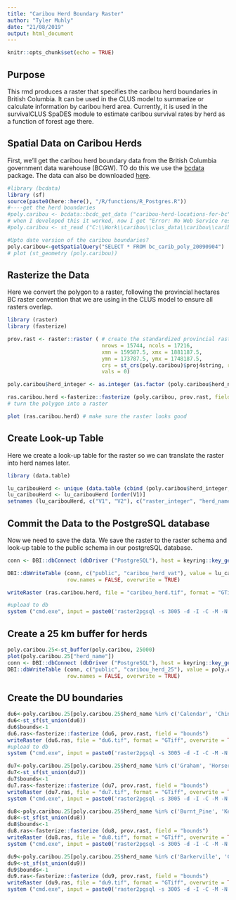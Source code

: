 ```yaml
---
title: "Caribou Herd Boundary Raster"
author: "Tyler Muhly"
date: "21/08/2019"
output: html_document
---
```


```r
knitr::opts_chunk$set(echo = TRUE)
```

## Purpose
This rmd produces a raster that specifies the caribou herd boundaries in British Columbia. It can be used in the CLUS model to summarize or calculate information by caribou herd area. Currently, it is used in the survivalCLUS SpaDES module to estimate caribou survival rates by herd as a function of forest age there. 

## Spatial Data on Caribou Herds
First, we'll get the caribou herd boundary data from the British Columbia government data warehouse (BCGW). TO do this we use the [bcdata](https://github.com/bcgov/bcdata) package. The data can also be downloaded [here](https://catalogue.data.gov.bc.ca/dataset/caribou-herd-locations-for-bc). 

```r
#library (bcdata)
library (sf)
source(paste0(here::here(), "/R/functions/R_Postgres.R"))
#----get the herd boundaries
#poly.caribou <- bcdata::bcdc_get_data ("caribou-herd-locations-for-bc") # herd boundary data is named "caribou-herd-locations-for-bc" in the BCGW; can use bcdc_search ("caribou") as a way to search for the data using the bcdata package
# when I developed this it worked, now I get "Error: No Web Service resource available for this dataset." Download data as shapefile if needed
#poly.caribou <- st_read ("C:\\Work\\caribou\\clus_data\\caribou\\caribou_herd\\bcdata_herds\\GCPB_CARIBOU_POPULATION_SP\\GCBP_CARIB_polygon.shp",  stringsAsFactors = FALSE)

#Upto date version of the caribou boundaries?
poly.caribou<-getSpatialQuery("SELECT * FROM bc_carib_poly_20090904")
# plot (st_geometry (poly.caribou))
```

## Rasterize the Data
Here we convert the polygon to a raster, following the provincial hectares BC raster convention that we are using in the CLUS model to ensure all rasters overlap.

```r
library (raster)
library (fasterize)

prov.rast <- raster::raster ( # create the standardized provincial raster with no data in it
                              nrows = 15744, ncols = 17216, 
                              xmn = 159587.5, xmx = 1881187.5, 
                              ymn = 173787.5, ymx = 1748187.5, 
                              crs = st_crs(poly.caribou)$proj4string, resolution = c(100, 100), 
                              vals = 0)

poly.caribou$herd_integer <- as.integer (as.factor (poly.caribou$herd_name)) # create an integer equivalent to herd name

ras.caribou.herd <-fasterize::fasterize (poly.caribou, prov.rast, field = "herd_integer") 
# turn the polygon into a raster

plot (ras.caribou.herd) # make sure the raster looks good
```

## Create Look-up Table
Here we create a look-up table for the raster so we can translate the raster into herd names later.

```r
library (data.table)

lu_caribouHerd <- unique (data.table (cbind (poly.caribou$herd_integer, poly.caribou$herd_name)))
lu_caribouHerd <- lu_caribouHerd [order(V1)]
setnames (lu_caribouHerd, c("V1", "V2"), c("raster_integer", "herd_name"))

```

## Commit the Data to the PostgreSQL database
Now we need to save the data. We save the raster to the raster schema and look-up table to the public schema in our postgreSQL database. 

```r
conn <- DBI::dbConnect (dbDriver ("PostgreSQL"), host = keyring::key_get('dbhost', keyring = 'postgreSQL'), dbname = keyring::key_get('dbname', keyring = 'postgreSQL'), port='5432' ,user=keyring::key_get('dbuser', keyring = 'postgreSQL') ,password= keyring::key_get('dbpass', keyring = 'postgreSQL'))

DBI::dbWriteTable (conn, c("public", "caribou_herd_vat"), value = lu_caribouHerd, 
                   row.names = FALSE, overwrite = TRUE)

writeRaster (ras.caribou.herd, file = "caribou_herd.tif", format = "GTiff", overwrite = TRUE)

#upload to db
system ("cmd.exe", input = paste0('raster2pgsql -s 3005 -d -I -C -M -N 2147483648  ', here::here (), '/R/params/caribou_herd.tif -t 100x100 rast.caribou_herd | psql postgresql://clus_project:clus@DC052586:5432/clus'), show.output.on.console = FALSE, invisible = TRUE)

```


## Create a 25 km buffer for herds

```r
poly.caribou.25<-st_buffer(poly.caribou, 25000)
plot(poly.caribou.25["herd_name"])
conn <- DBI::dbConnect (dbDriver ("PostgreSQL"), host = keyring::key_get('dbhost', keyring = 'postgreSQL'), dbname = keyring::key_get('dbname', keyring = 'postgreSQL'), port='5432' ,user=keyring::key_get('dbuser', keyring = 'postgreSQL') ,password= keyring::key_get('dbpass', keyring = 'postgreSQL'))
DBI::dbWriteTable (conn, c("public", "caribou_herd_25"), value = poly.caribou.25, 
                   row.names = FALSE, overwrite = TRUE)


```


## Create the DU boundaries
```r

du6<-poly.caribou.25[poly.caribou.25$herd_name %in% c('Calendar', 'Chinchaga', 'Maxhamish', 'Parker', 'Prophet', 'Snake_Sahtaneh', 'Westside_Fort_Nelson'),]
du6<-st_sf(st_union(du6))
du6$bounds<-1
du6.ras<-fasterize::fasterize (du6, prov.rast, field = "bounds") 
writeRaster (du6.ras, file = "du6.tif", format = "GTiff", overwrite = TRUE)
#upload to db
system ("cmd.exe", input = paste0('raster2pgsql -s 3005 -d -I -C -M -N 2147483648  ', here::here (), '/R/params/du6.tif -t 100x100 rast.du6_bounds | psql postgresql://', keyring::key_get('dbuser', keyring='postgreSQL'),':',keyring::key_get('dbname', keyring='postgreSQL'),'@',keyring::key_get('dbhost', keyring='postgreSQL'),':5432/', keyring::key_get('dbpass', keyring='postgreSQL')), show.output.on.console = FALSE, invisible = TRUE)

du7<-poly.caribou.25[poly.caribou.25$herd_name %in% c('Graham', 'Horseranch', 'Muskwa', 'Frog', 'Pink_Mountain', 'Rabbit', 'Gataga', 'Charlotte_Alplands', 'Swan_Lake', 'Level_Kawdy', 'Chase', 'Little_Rancheria', 'Takla', 'Wolverine', 'Edziza', 'Atlin', 'Carcross', 'Finlay', 'Liard_Plateau', 'Itcha_Ilgachuz', 'Telkwa', 'Tsenaglode', 'Rainbows', 'Tweedsmuir', 'Spatsizi', 'Thutade'),]
du7<-st_sf(st_union(du7))
du7$bounds<-1
du7.ras<-fasterize::fasterize (du7, prov.rast, field = "bounds") 
writeRaster (du7.ras, file = "du7.tif", format = "GTiff", overwrite = TRUE)
system ("cmd.exe", input = paste0('raster2pgsql -s 3005 -d -I -C -M -N 2147483648  ', here::here (), '/R/params/du7.tif -t 100x100 rast.du7_bounds | psql postgresql://', keyring::key_get('dbuser', keyring='postgreSQL'),':',keyring::key_get('dbname', keyring='postgreSQL'),'@',keyring::key_get('dbhost', keyring='postgreSQL'),':5432/', keyring::key_get('dbpass', keyring='postgreSQL')), show.output.on.console = FALSE, invisible = TRUE)

du8<-poly.caribou.25[poly.caribou.25$herd_name %in% c('Burnt_Pine', 'Kennedy_Siding', 'Moberly', 'Narraway', 'Quintette', 'Scott', 'Redrock_Prairie_Creek'),]
du8<-st_sf(st_union(du8))
du8$bounds<-1
du8.ras<-fasterize::fasterize (du8, prov.rast, field = "bounds") 
writeRaster (du8.ras, file = "du8.tif", format = "GTiff", overwrite = TRUE)
system ("cmd.exe", input = paste0('raster2pgsql -s 3005 -d -I -C -M -N 2147483648  ', here::here (), '/R/params/du8.tif -t 100x100 rast.du8_bounds | psql postgresql://', keyring::key_get('dbuser', keyring='postgreSQL'),':',keyring::key_get('dbname', keyring='postgreSQL'),'@',keyring::key_get('dbhost', keyring='postgreSQL'),':5432/', keyring::key_get('dbpass', keyring='postgreSQL')), show.output.on.console = FALSE, invisible = TRUE)

du9<-poly.caribou.25[poly.caribou.25$herd_name %in% c('Barkerville', 'Central_Rockies', 'Columbia_South', 'Columbia_North', 'Duncan', 'Frisby_Boulder', 'Groundhog', 'Hart_Ranges' ,'Monashee', 'Nakusp', 'Narrow_Lake', 'North_Cariboo', 'Purcells_South','Purcell_Central', 'South_Selkirks', 'Central_Selkirks','Wells_Gray_North', 'Wells_Gray_South','George_Mountain'),]
du9<-st_sf(st_union(du9))
du9$bounds<-1
du9.ras<-fasterize::fasterize (du9, prov.rast, field = "bounds") 
writeRaster (du9.ras, file = "du9.tif", format = "GTiff", overwrite = TRUE)
system ("cmd.exe", input = paste0('raster2pgsql -s 3005 -d -I -C -M -N 2147483648  ', here::here (), '/R/params/du9.tif -t 100x100 rast.du9_bounds | psql postgresql://', keyring::key_get('dbuser', keyring='postgreSQL'),':',keyring::key_get('dbname', keyring='postgreSQL'),'@',keyring::key_get('dbhost', keyring='postgreSQL'),':5432/', keyring::key_get('dbpass', keyring='postgreSQL')), show.output.on.console = FALSE, invisible = TRUE)
```

